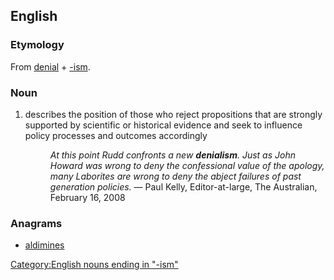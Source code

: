 ==English==

===Etymology===
From [[denial]] + [[-ism]].

===Noun===
{{wikipedia}}
{{en-noun}}

# describes the position of those who reject propositions that are strongly supported by scientific or historical evidence and seek to influence policy processes and outcomes accordingly
#: ''At this point Rudd confronts a new '''denialism'''. Just as John Howard was wrong to deny the confessional value of the apology, many Laborites are wrong to deny the abject failures of past generation policies.'' &mdash; Paul Kelly, Editor-at-large, The Australian, February 16, 2008

===Anagrams===
* [[aldimines#English|aldimines]]

[[Category:English nouns ending in "-ism"]]